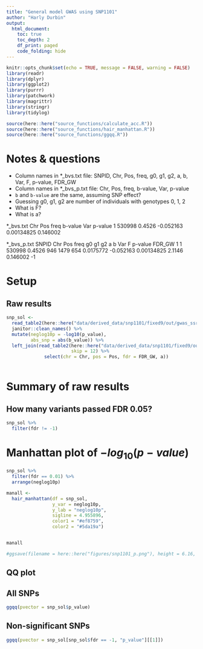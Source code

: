 ```yaml
---
title: "General model GWAS using SNP1101"
author: "Harly Durbin"
output:
  html_document:
    toc: true
    toc_depth: 2
    df_print: paged
    code_folding: hide
---
```


```r
knitr::opts_chunk$set(echo = TRUE, message = FALSE, warning = FALSE)
library(readr)
library(dplyr)
library(ggplot2)
library(purrr)
library(patchwork)
library(magrittr)
library(stringr)
library(tidylog)

source(here::here("source_functions/calculate_acc.R"))
source(here::here("source_functions/hair_manhattan.R"))
source(here::here("source_functions/ggqq.R"))
```

# Notes & questions

* Column names in *_bvs.txt file: SNPID, Chr, Pos, freq, g0, g1, g2, a, b, Var, F, p-value, FDR_GW
* Column names in *_bvs_p.txt file: Chr, Pos, freq, b-value, Var, p-value
* `b` and `b-value` are the same, assuming SNP effect? 
* Guessing g0, g1, g2 are number of individuals with genotypes 0, 1, 2
* What is F?
* What is a?

*_bvs.txt
Chr     Pos     freq    b-value Var     p-value
1       530998  0.4526  -0.052163       0.00134825      0.146002

*_bvs_p.txt
SNPID   Chr     Pos     freq    g0      g1      g2      a       b       Var     F       p-value FDR_GW
1       1       530998  0.4526  946     1479    654     0.0175772       -0.052163       0.00134825      2.1146  0.146002        -1

# Setup

## Raw results

```r
snp_sol <-
  read_table2(here::here("data/derived_data/snp1101/fixed9/out/gwas_ssr_fixed9_bvs_p.txt"))  %>%
  janitor::clean_names() %>%
  mutate(neglog10p = -log10(p_value),
         abs_snp = abs(b_value)) %>%
  left_join(read_table2(here::here("data/derived_data/snp1101/fixed9/out/gwas_ssr_fixed9_bvs.txt"),
                        skip = 12) %>%
              select(chr = Chr, pos = Pos, fdr = FDR_GW, a))
  
```

# Summary of raw results

## How many variants passed FDR 0.05?

```r
snp_sol %>% 
  filter(fdr != -1)
```

# Manhattan plot of $-log_{10}(p-value)$

```r
snp_sol %>% 
  filter(fdr == 0.01) %>% 
  arrange(neglog10p)
```

```r
manall <- 
  hair_manhattan(df = snp_sol,
                 y_var = neglog10p, 
                 y_lab = "neglog10p",
                 sigline = 4.955896,
                 color1 = "#ef8759",
                 color2 = "#5da19a")


manall

#ggsave(filename = here::here("figures/snp1101_p.png"), height = 6.16, width = 11)
```

## QQ plot

## All SNPs

```r
ggqq(pvector = snp_sol$p_value)
```

## Non-significant SNPs

```r
ggqq(pvector = snp_sol[snp_sol$fdr == -1, "p_value"][[1]])
```
